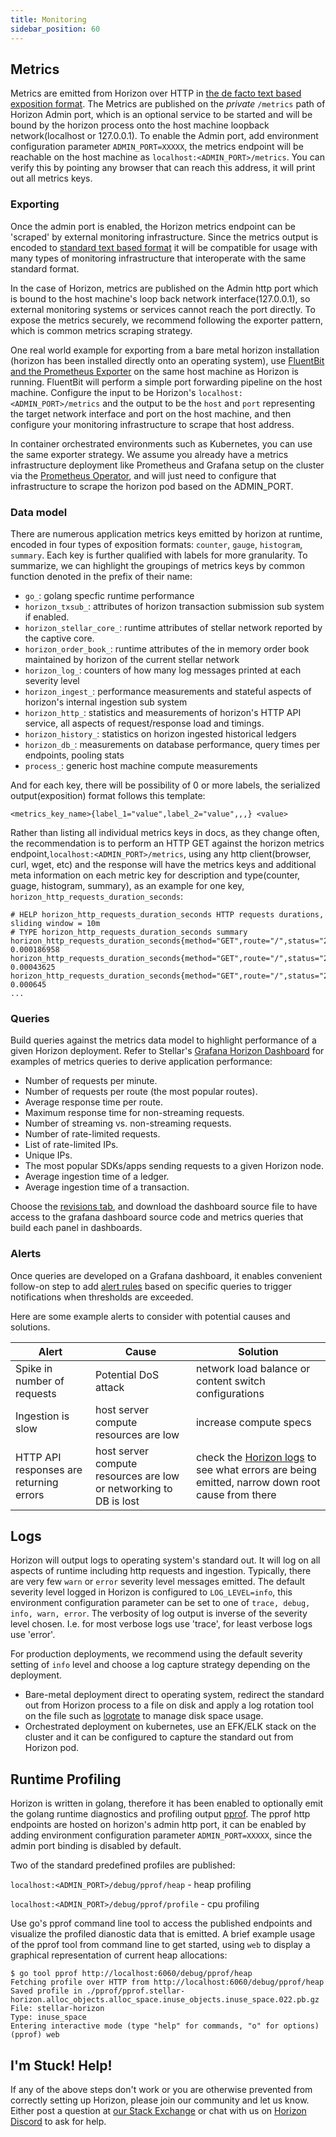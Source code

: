```yaml
---
title: Monitoring
sidebar_position: 60
---
```



## Metrics

Metrics are emitted from Horizon over HTTP in [the de facto text based exposition format](https://github.com/prometheus/docs/blob/main/content/docs/instrumenting/exposition_formats.md#text-based-format). The Metrics are published on the _private_ `/metrics` path of Horizon Admin port, which is an optional service to be started and will be bound by the horizon process onto the host machine loopback network(localhost or 127.0.0.1). To enable the Admin port, add environment configuration parameter `ADMIN_PORT=XXXXX`, the metrics endpoint will be reachable on the host machine as `localhost:<ADMIN_PORT>/metrics`. You can verify this by pointing any browser that can reach this address, it will print out all metrics keys.

### Exporting

Once the admin port is enabled, the Horizon metrics endpoint can be 'scraped' by external monitoring infrastructure. Since the metrics output is encoded to [standard text based format](https://github.com/prometheus/docs/blob/main/content/docs/instrumenting/exposition_formats.md#text-based-format) it will be compatible for usage with many types of monitoring infrastructure that interoperate with the same standard format.

In the case of Horizon, metrics are published on the Admin http port which is bound to the host machine's loop back network interface(127.0.0.1), so external monitoring systems or services cannot reach the port directly. To expose the metrics securely, we recommend following the exporter pattern, which is common metrics scraping strategy.

One real world example for exporting from a bare metal horizon installation (horizon has been installed directly onto an operating system), use [FluentBit and the Prometheus Exporter](https://docs.fluentbit.io/manual/pipeline/outputs/prometheus-exporter) on the same host machine as Horizon is running. FluentBit will perform a simple port forwarding pipeline on the host machine. Configure the input to be Horizon's `localhost:<ADMIN_PORT>/metrics` and the output to be the `host` and `port` representing the target network interface and port on the host machine, and then configure your monitoring infrastructure to scrape that host address.

In container orchestrated environments such as Kubernetes, you can use the same exporter strategy. We assume you already have a metrics infrastructure deployment like Prometheus and Grafana setup on the cluster via the [Prometheus Operator](https://github.com/prometheus-operator/prometheus-operator), and will just need to configure that infrastructure to scrape the horizon pod based on the ADMIN_PORT.

### Data model

There are numerous application metrics keys emitted by horizon at runtime, encoded in four types of exposition formats: `counter`, `gauge`, `histogram`, `summary`. Each key is further qualified with labels for more granularity. To summarize, we can highlight the groupings of metrics keys by common function denoted in the prefix of their name:

- `go_`: golang specfic runtime performance
- `horizon_txsub_`: attributes of horizon transaction submission sub system if enabled.
- `horizon_stellar_core_`: runtime attributes of stellar network reported by the captive core.
- `horizon_order_book_`: runtime attributes of the in memory order book maintained by horizon of the current stellar network
- `horizon_log_`: counters of how many log messages printed at each severity level
- `horizon_ingest_`: performance measurements and stateful aspects of horizon's internal ingestion sub system
- `horizon_http_`: statistics and measurements of horizon's HTTP API service, all aspects of request/response load and timings.
- `horizon_history_`: statistics on horizon ingested historical ledgers
- `horizon_db_`: measurements on database performance, query times per endpoints, pooling stats
- `process_`: generic host machine compute measurements

And for each key, there will be possibility of 0 or more labels, the serialized output(exposition) format follows this template:

```
<metrics_key_name>{label_1="value",label_2="value",,,} <value>
```

Rather than listing all individual metrics keys in docs, as they change often, the recommendation is to perform an HTTP GET against the horizon metrics endpoint,`localhost:<ADMIN_PORT>/metrics`, using any http client(browser, curl, wget, etc) and the response will have the metrics keys and additional meta information on each metric key for description and type(counter, guage, histogram, summary), as an example for one key, `horizon_http_requests_duration_seconds`:

```
# HELP horizon_http_requests_duration_seconds HTTP requests durations, sliding window = 10m
# TYPE horizon_http_requests_duration_seconds summary
horizon_http_requests_duration_seconds{method="GET",route="/",status="200",streaming="false",quantile="0.5"} 0.000186958
horizon_http_requests_duration_seconds{method="GET",route="/",status="200",streaming="false",quantile="0.9"} 0.00043625
horizon_http_requests_duration_seconds{method="GET",route="/",status="200",streaming="false",quantile="0.99"} 0.000645
...

```

### Queries

Build queries against the metrics data model to highlight performance of a given Horizon deployment. Refer to Stellar's [Grafana Horizon Dashboard](https://grafana.com/grafana/dashboards/13793-stellar-horizon/) for examples of metrics queries to derive application performance:

- Number of requests per minute.
- Number of requests per route (the most popular routes).
- Average response time per route.
- Maximum response time for non-streaming requests.
- Number of streaming vs. non-streaming requests.
- Number of rate-limited requests.
- List of rate-limited IPs.
- Unique IPs.
- The most popular SDKs/apps sending requests to a given Horizon node.
- Average ingestion time of a ledger.
- Average ingestion time of a transaction.

Choose the [revisions tab](https://grafana.com/grafana/dashboards/13793-stellar-horizon/?tab=revisions), and download the dashboard source file to have access to the grafana dashboard source code and metrics queries that build each panel in dashboards.

### Alerts

Once queries are developed on a Grafana dashboard, it enables convenient follow-on step to add [alert rules](https://grafana.com/docs/grafana/latest/alerting/alerting-rules/create-grafana-managed-rule/) based on specific queries to trigger notifications when thresholds are exceeded.

Here are some example alerts to consider with potential causes and solutions.

| Alert | Cause | Solution |
| --- | --- | --- |
| Spike in number of requests | Potential DoS attack | network load balance or content switch configurations |
| Ingestion is slow | host server compute resources are low | increase compute specs |
| HTTP API responses are returning errors | host server compute resources are low or networking to DB is lost | check the [Horizon logs](#logs) to see what errors are being emitted, narrow down root cause from there |

## Logs

Horizon will output logs to operating system's standard out. It will log on all aspects of runtime including http requests and ingestion. Typically, there are very few `warn` or `error` severity level messages emitted. The default severity level logged in Horizon is configured to `LOG_LEVEL=info`, this environment configuration parameter can be set to one of `trace, debug, info, warn, error`. The verbosity of log output is inverse of the severity level chosen. I.e. for most verbose logs use 'trace', for least verbose logs use 'error'.

For production deployments, we recommend using the default severity setting of `info` level and choose a log capture strategy depending on the deployment.

- Bare-metal deployment direct to operating system, redirect the standard out from Horizon process to a file on disk and apply a log rotation tool on the file such as [logrotate](https://man7.org/linux/man-pages/man8/logrotate.8.html) to manage disk space usage.
- Orchestrated deployment on kubernetes, use an EFK/ELK stack on the cluster and it can be configured to capture the standard out from Horizon pod.

## Runtime Profiling

Horizon is written in golang, therefore it has been enabled to optionally emit the golang runtime diagnostics and profiling output [pprof](https://go.dev/doc/diagnostics). The pprof http endpoints are hosted on horizon's admin http port, it can be enabled by adding environment configuration parameter `ADMIN_PORT=XXXXX`, since the admin port binding is disabled by default.

Two of the standard predefined profiles are published:

`localhost:<ADMIN_PORT>/debug/pprof/heap` - heap profiling

`localhost:<ADMIN_PORT>/debug/pprof/profile` - cpu profiling

Use go's pprof command line tool to access the published endpoints and visualize the profiled dianostic data that is emitted. A brief example usage of the pprof tool from command line to get started, using `web` to display a graphical representation of current heap allocations:

```
$ go tool pprof http://localhost:6060/debug/pprof/heap
Fetching profile over HTTP from http://localhost:6060/debug/pprof/heap
Saved profile in ./pprof/pprof.stellar-horizon.alloc_objects.alloc_space.inuse_objects.inuse_space.022.pb.gz
File: stellar-horizon
Type: inuse_space
Entering interactive mode (type "help" for commands, "o" for options)
(pprof) web
```

## I'm Stuck! Help!

If any of the above steps don't work or you are otherwise prevented from correctly setting up Horizon, please join our community and let us know. Either post a question at [our Stack Exchange](https://stellar.stackexchange.com/) or chat with us on [Horizon Discord](https://discord.com/channels/897514728459468821/912466080960766012) to ask for help.
